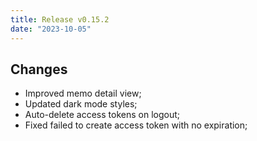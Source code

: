 ```yaml
---
title: Release v0.15.2
date: "2023-10-05"
---
```


## Changes

- Improved memo detail view;
- Updated dark mode styles;
- Auto-delete access tokens on logout;
- Fixed failed to create access token with no expiration;
